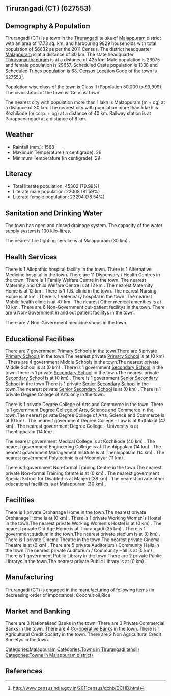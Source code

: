 {{Infobox settlement
| name=Tirurangadi (CT)
| native_name=
| native_name_lang=
| other_name=
| nickname=
| settlement_type=Town
| image_skyline=
| image_alt=
| image_caption=
| pushpin_map=India Kerala
| pushpin_label_position=right
| pushpin_map_alt=
| pushpin_map_caption=Location in Kerala, India
| latd=
| latm=
| lats=
| latNS=
| longd=
| longm=
| longs=
| longEW=
| coordinates_display=inline,title
| subdivision_type=Country
| subdivision_name={{flag|India}}
| subdivision_type1=[[States and territories of India|State]]
| subdivision_name1=Kerala 
| subdivision_type2=[[List of districts of India|District]]
| subdivision_name2=Malappuram
| subdivision_type3=Tahsil
| subdivision_name3=Tirurangadi
| website=
| established_title=<!-- Established -->
| established_date=
| founder=
| named_for=
| government_type=
| governing_body=
| unit_pref=Metric
| area_footnotes=
| area_rank=
| area_total_km2=17.73
| elevation_footnotes=
| elevation_m=
| population_total=56632
| population_as_of=2011
| population_rank=
| population_density_km2=3194
| population_demonym=
| population_footnotes=
| demographics_type1=Languages=
| demographics1_title1=Official=
| demographics1_info1=[[Malayalam language|Malayalam]]
| timezone1=[[Indian Standard Time|IST]]
| utc_offset1==+5:30
| postal_code_type=[[Postal Index Number|PIN]]
| postal_code=
| area_code_type=Telephone code
| area_code=
| registration_plate=
| blank1_name_sec1=Nearest city
| blank1_info_sec1=[[Malappuram (m + og)]]
| blank2_name_sec1=[[Human sex ratio|Sex ratio]]
| blank2_info_sec1=1099
| blank3_name_sec1=Literacy
| blank3_info_sec1=79.99%
| blank1_name_sec2=[[2011 Census of India|2011 census]] code
| blank1_info_sec2=627553
| footnotes=
}}

== Tirurangadi (CT) (627553) ==

== Demography & Population ==

Tirurangadi (CT) is a town in the [[Tirurangadi]] taluka of [[Malappuram]] district with an area of 17.73 sq. km. and harbouring 9829 households with total population of 56632 as per the 2011 Census. The district headquarter [[Malappuram]] is at a distance of 30 km. The state headquarter [[Thiruvananthapuram]] is at a distance of 425 km. Male population is 26975 and female population is 29657. Scheduled Caste population is 1338 and Scheduled Tribes population is 68. Census Location Code of the town is 627553<ref>http://www.censusindia.gov.in/2011census/dchb/DCHB.html</ref>.

Population wise class of the town is Class II (Population 50,000 to 99,999).
The civic status of the town is 'Census Town'.

The nearest city with population more than 1 lakh is Malappuram (m + og) at a distance of 30 km. The nearest city with population more than 5 lakh is Kozhikode (m corp. + og) at a distance of 40 km. Railway station is at Parappanangadi at a distance of 8 km.


== Weather ==  
* Rainfall (mm.): 1568 
* Maximum Temperature (in centigrade): 36
* Minimum Temperature (in centigrade): 29


== Literacy ==  
* Total literate population: 45302 (79.99%)
* Literate male population: 22008 (81.59%)
* Literate female population: 23294 (78.54%)


== Sanitation and Drinking Water ==  
The town has open and closed drainage system.
The capacity of the water supply system is 100 kilo-litres.

The nearest fire fighting service is at Malappuram (30 km) .


== Health Services ==
There is 1 Allopathic hospital facility in the town.
There is 1 Alternative Medicine hospital in the town.
There are 11 Dispensary / Health Centres in the town.
There is 1 Family Welfare Centre in the town.
The nearest Maternity and Child Welfare Centre is at 12 km .
The nearest Maternity Home is at 12 km .
There is 1 T.B. clinic in the town.
The nearest Nursing Home is at  km .
There is 1 Veterinary hospital in the town.
The nearest Mobile health clinic is at 47 km .
The nearest Other medical amenities is at 10 km .
There are 6 Non-Government out-patient facilitys in the town.
There are 6 Non-Government in and out patient facilitys in the town.

There are 7 Non-Government medicine shops in the town.


== Educational Facilities ==
There are 7 government [[Primary School]]s in the town.There are 5 private [[Primary School]]s in the town.The nearest private [[Primary School]] is at  (0 km) .
There are 4 government Middle Schools in the town.The nearest private Middle School is at  (0 km) .
There is 1 government [[Secondary School]] in the town.There is 1 private [[Secondary School]] in the town.The nearest private [[Secondary School]] is at  (0 km) .
There is 1 government [[Senior Secondary School]] in the town.There is 1 private [[Senior Secondary School]] in the town.The nearest private [[Senior Secondary School]] is at  (0 km) .
There is 1 private Degree College of Arts only in the town. 
 
 
 
There is 1 private Degree College of Arts and Commerce in the town. 
There is 1 government Degree College of Arts, Science and Commerce in the town.The nearest private Degree College of Arts, Science and Commerce is at  (0 km) .
The nearest government Degree College - Law is at Kottakkal  (47 km) .
The nearest government Degree College - University is at Thenhippalam (14 km) .
 
The nearest government Medical College is at Kozhikode (40 km) .
The nearest government Engineering College is at Thenhippalam (14 km) .
The nearest government Management Institute is at Thenhippalam (14 km) .
The nearest government Polytechnic is at Moonniyur (11 km) .
 
There is 1 government Non-formal Training Centre in the town.The nearest private Non-formal Training Centre is at  (0 km) .
The nearest government Special School for Disabled is at Manjeri (38 km) .
The nearest private other educational facilities is at Malappuram (30 km) .


== Facilities ==
There is 1 private Orphanage Home in the town.The nearest private Orphanage Home is at  (0 km) .
There is 1 private Working Women's Hostel in the town.The nearest private Working Women's Hostel is at  (0 km) .
The nearest private Old Age Home is at Tirurangadi (35 km) .
There is 1 government stadium in the town.The nearest private stadium is at  (0 km) .
There is 1 private Cinema Theatre in the town.The nearest private Cinema Theatre is at  (0 km) .
There are 5 private Auditorium / Community Halls in the town.The nearest private Auditorium / Community Hall is at  (0 km) .
There is 1 government Public Library in the town.There are 2 private Public Librarys in the town.The nearest private Public Library is at  (0 km) .


== Manufacturing ==
Tirurangadi (CT) is engaged in the manufacturing of following items (in decreasing order of importance): Coconut oil,Rice


== Market and Banking ==
There are 3 Nationalised Banks in the town.
There are 3 Private Commercial Banks in the town.
There are 4 [[Co-operative Bank]]s in the town.
There is 1 Agricultural Credit Society in the town.
There are 2 Non Agricultural Credit Societys in the town.


[[Categories:Malappuram]]
[[Categories:Towns in Tirurangadi tehsil)]]
[[Categories:Towns in Malappuram district)]]


== References ==
{{Reflist}}


